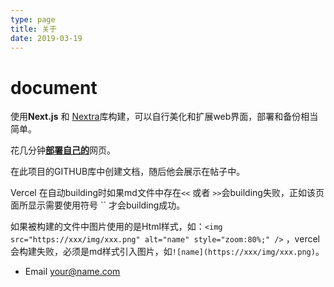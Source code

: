 ```yaml
---
type: page
title: 关于
date: 2019-03-19
---
```


# document

使用**Next.js** 和 [Nextra](https://nextra.vercel.app/)库构建，可以自行美化和扩展web界面，部署和备份相当简单。

花几分钟[**部署自己的**](https://vercel.com/new/git/external?repository-url=https://github.com/vercel-solutions/nextjs-portfolio-starter&project-name=portfolio&repository-name=portfolio)网页。

在此项目的GITHUB库中创建文档，随后他会展示在帖子中。

Vercel 在自动building时如果md文件中存在`<<` 或者 `>>`会building失败，正如该页面所显示需要使用符号 `` 才会building成功。

如果被构建的文件中图片使用的是Html样式，如：`<img src="https://xxx/img/xxx.png" alt="name" style="zoom:80%;" />` ，vercel会构建失败，必须是md样式引入图片，如`![name](https://xxx/img/xxx.png)`。


- Email your@name.com
